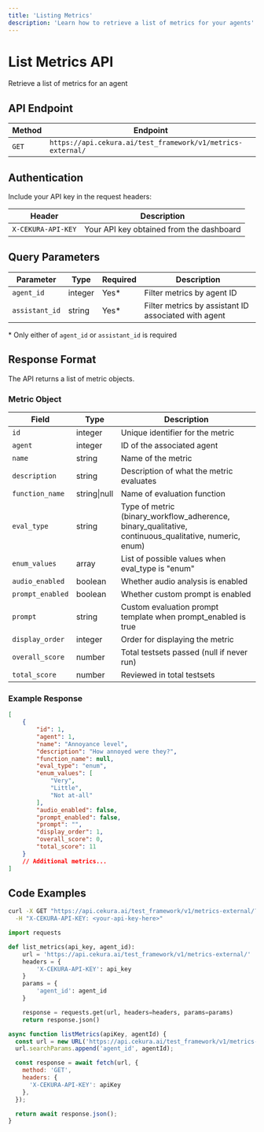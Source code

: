 ---
title: 'Listing Metrics'
description: 'Learn how to retrieve a list of metrics for your agents'
---

# List Metrics API
Retrieve a list of metrics for an agent

## API Endpoint

| Method | Endpoint |
|--------|----------|
| `GET` | `https://api.cekura.ai/test_framework/v1/metrics-external/` |

## Authentication

Include your API key in the request headers:

| Header | Description |
|--------|-------------|
| `X-CEKURA-API-KEY` | Your API key obtained from the dashboard |

## Query Parameters

| Parameter | Type | Required | Description |
|-----------|------|----------|-------------|
| `agent_id` | integer | Yes* | Filter metrics by agent ID |
| `assistant_id` | string | Yes* | Filter metrics by assistant ID associated with agent |

\* Only either of `agent_id` or `assistant_id` is required

## Response Format

The API returns a list of metric objects.

### Metric Object

| Field | Type | Description |
|-------|------|-------------|
| `id` | integer | Unique identifier for the metric |
| `agent` | integer | ID of the associated agent |
| `name` | string | Name of the metric |
| `description` | string | Description of what the metric evaluates |
| `function_name` | string\|null | Name of evaluation function |
| `eval_type` | string | Type of metric (binary_workflow_adherence, binary_qualitative, continuous_qualitative, numeric, enum) |
| `enum_values` | array | List of possible values when eval_type is "enum" |
| `audio_enabled` | boolean | Whether audio analysis is enabled |
| `prompt_enabled` | boolean | Whether custom prompt is enabled |
| `prompt` | string | Custom evaluation prompt template when prompt_enabled is true |
| `display_order` | integer | Order for displaying the metric |
| `overall_score` | number | Total testsets passed (null if never run) |
| `total_score` | number | Reviewed in total testsets |

### Example Response

```json
[
    {
        "id": 1,
        "agent": 1,
        "name": "Annoyance level",
        "description": "How annoyed were they?",
        "function_name": null,
        "eval_type": "enum",
        "enum_values": [
            "Very",
            "Little", 
            "Not at-all"
        ],
        "audio_enabled": false,
        "prompt_enabled": false,
        "prompt": "",
        "display_order": 1,
        "overall_score": 0,
        "total_score": 11
    }
    // Additional metrics...
]
```

## Code Examples

<CodeGroup>

```bash Curl
curl -X GET "https://api.cekura.ai/test_framework/v1/metrics-external/?agent_id=1" \
  -H "X-CEKURA-API-KEY: <your-api-key-here>"
```

```python Python
import requests

def list_metrics(api_key, agent_id):
    url = 'https://api.cekura.ai/test_framework/v1/metrics-external/'
    headers = {
        'X-CEKURA-API-KEY': api_key
    }
    params = {
        'agent_id': agent_id
    }

    response = requests.get(url, headers=headers, params=params)
    return response.json()
```

```javascript JavaScript
async function listMetrics(apiKey, agentId) {
  const url = new URL('https://api.cekura.ai/test_framework/v1/metrics-external/');
  url.searchParams.append('agent_id', agentId);

  const response = await fetch(url, {
    method: 'GET',
    headers: {
      'X-CEKURA-API-KEY': apiKey
    },
  });

  return await response.json();
}
```

</CodeGroup>
